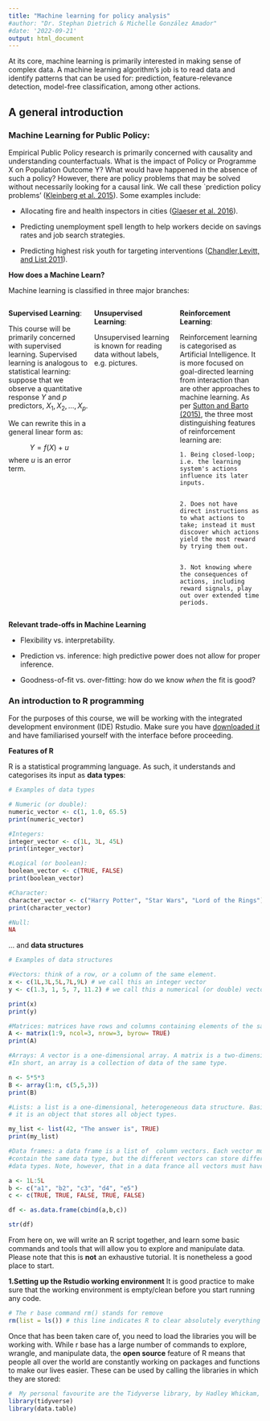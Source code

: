 ```yaml
---
title: "Machine learning for policy analysis"
#author: "Dr. Stephan Dietrich & Michelle González Amador"
#date: '2022-09-21'
output: html_document
---
```


At its core, machine learning is primarily interested in making sense of complex data. A machine learning algorithm's job is to read data and identify patterns that can be used for: prediction, feature-relevance detection, model-free classification, among other actions. 

## **A general introduction** {.tabset}

### **Machine Learning for Public Policy**:


Empirical Public Policy research is primarily concerned with causality and understanding counterfactuals. What is the impact of Policy or Programme X on Population Outcome Y? What would have happened in the absence of such a policy? However, there are policy problems that may be solved without necessarily looking for a causal link. We call these `prediction policy problems' ([Kleinberg et al. 2015](https://www.aeaweb.org/articles?id=10.1257/aer.p20151023)). Some examples include: 


+ Allocating fire and health inspectors in cities ([Glaeser et al.    2016](https://www.aeaweb.org/articles?id=10.1257/aer.p20161027)).


+ Predicting unemployment spell length to help workers decide on savings rates and job search strategies.


+ Predicting highest risk youth for targeting interventions ([Chandler,Levitt, and List 2011](https://www.aeaweb.org/articles?id=10.1257/aer.101.3.288)).


**How does a Machine Learn?**


Machine learning is classified in three major branches: 

:::: {style="display: grid; grid-template-columns: 1fr 1fr 1fr; grid-column-gap: 8px"}

::: {}


**Supervised Learning**:


This course will be primarily concerned with supervised learning. Supervised learning is analogous to statistical learning: suppose that we observe a quantitative response $Y$ and $p$ predictors, $X_1, X_2,..., X_p$.


We can rewrite this in a general linear form as:


$$Y = f(X) + u$$
where $u$ is an error term. 

:::

::: {}
**Unsupervised Learning**:


Unsupervised learning is known for reading data without labels, e.g. pictures. 
:::

::: {}
**Reinforcement Learning**: 


Reinforcement learning is categorised as Artificial Intelligence. It is more focused on goal-directed learning from interaction than are other approaches to machine learning. As per [Sutton and Barto (2015)](https://web.stanford.edu/class/psych209/Readings/SuttonBartoIPRLBook2ndEd.pdf), the three most distinguishing features of reinforcement learning are:


    1. Being closed-loop; i.e. the learning system's actions influence its later inputs.
        
        
    2. Does not have direct instructions as to what actions to take; instead it must discover which actions yield the most reward by trying them out.
        
        
    3. Not knowing where the consequences of actions, including reward signals, play out over extended time periods.


:::

::::

**Relevant trade-offs in Machine Learning**


+ Flexibility vs. interpretability.


+ Prediction vs. inference: high predictive power does not allow for proper inference. 


+ Goodness-of-fit vs. over-fitting: how do we know *when* the fit is good?


### **An introduction to R programming**

For the purposes of this course, we will be working with the integrated development environment (IDE) Rstudio. Make sure you have [downloaded it](https://www.rstudio.com/products/rstudio/download/) and have familiarised yourself with the interface before proceeding.

**Features of R**

R is a statistical programming language. As such, it understands and categorises its input as **data types**: 

```r

# Examples of data types

# Numeric (or double): 
numeric_vector <- c(1, 1.0, 65.5)
print(numeric_vector)

#Integers: 
integer_vector <- c(1L, 3L, 45L)
print(integer_vector)

#Logical (or boolean): 
boolean_vector <- c(TRUE, FALSE)
print(boolean_vector)

#Character: 
character_vector <- c("Harry Potter", "Star Wars", "Lord of the Rings")
print(character_vector)

#Null: 
NA
```

... and **data structures**

```r

# Examples of data structures

#Vectors: think of a row, or a column of the same element.
x <- c(1L,3L,5L,7L,9L) # we call this an integer vector
y <- c(1.3, 1, 5, 7, 11.2) # we call this a numerical (or double) vector

print(x)
print(y)

#Matrices: matrices have rows and columns containing elements of the same type.
A <- matrix(1:9, ncol=3, nrow=3, byrow= TRUE)
print(A)

#Arrays: A vector is a one-dimensional array. A matrix is a two-dimensional array.
#In short, an array is a collection of data of the same type.

n <- 5*5*3 
B <- array(1:n, c(5,5,3))
print(B)

#Lists: a list is a one-dimensional, heterogeneous data structure. Basically, 
# it is an object that stores all object types. 

my_list <- list(42, "The answer is", TRUE)
print(my_list)

#Data frames: a data frame is a list of  column vectors. Each vector must
#contain the same data type, but the different vectors can store different 
#data types. Note, however, that in a data france all vectors must have the same lenght. 

a <- 1L:5L
b <- c("a1", "b2", "c3", "d4", "e5")
c <- c(TRUE, TRUE, FALSE, TRUE, FALSE)

df <- as.data.frame(cbind(a,b,c))

str(df)
```
From here on, we will write an R script together, and learn some basic commands and tools that will allow you to explore and manipulate data. Please note that this is **not** an exhaustive tutorial. It is nonetheless a good place to start.

**1.Setting up the Rstudio working environment**
It is good practice to make sure that the working environment is empty/clean before you start running any code.
```r
# The r base command rm() stands for remove
rm(list = ls()) # this line indicates R to clear absolutely everything from the environment

```
Once that has been taken care of, you need to load the libraries you will be working with. While r base has a large number of commands to explore, wrangle, and manipulate data, the **open source** feature of R means that people all over the world are constantly working on packages and functions to make our lives easier. These can be used by calling the libraries in which they are stored:

```r
#  My personal favourite are the Tidyverse library, by Hadley Whickam, and data.table. Both are brilliant for data exploration, manipulation, and visualisation. 
library(tidyverse)
library(data.table)

```

